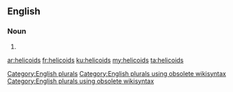 ==English==

===Noun===
{{head|en}}

# {{plural of|helicoid}}

[[Category:English plurals]][[Category:English plurals using obsolete wikisyntax]][[Category:English plurals using obsolete wikisyntax]]

[[ar:helicoids]]
[[fr:helicoids]]
[[ku:helicoids]]
[[my:helicoids]]
[[ta:helicoids]]